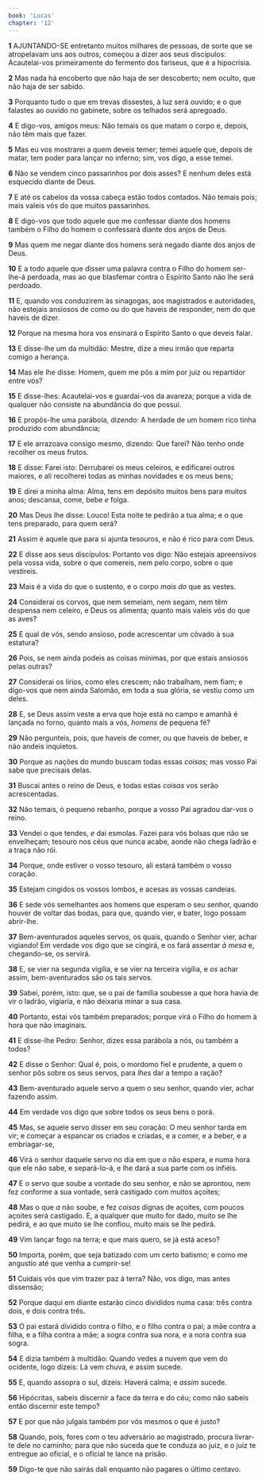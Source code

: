 ```yaml
---
book: 'Lucas'
chapter: '12'
---
```


**1** AJUNTANDO-SE entretanto muitos milhares de pessoas, de sorte que se atropelavam uns aos outros, começou a dizer aos seus discípulos: Acautelai-vos primeiramente do fermento dos fariseus, que é a hipocrisia.

**2** Mas nada há encoberto que não haja de ser descoberto; nem oculto, que não haja de ser sabido.

**3** Porquanto tudo o que em trevas dissestes, à luz será ouvido; e o que falastes ao ouvido no gabinete, sobre os telhados será apregoado.

**4** E digo-vos, amigos meus: Não temais os que matam o corpo e, depois, não têm mais que fazer.

**5** Mas eu vos mostrarei a quem deveis temer; temei aquele que, depois de matar, tem poder para lançar no inferno; sim, vos digo, a esse temei.

**6** Não se vendem cinco passarinhos por dois asses? E nenhum deles está esquecido diante de Deus.

**7** E até os cabelos da vossa cabeça estão todos contados. Não temais pois; mais valeis vós do que muitos passarinhos.

**8** E digo-vos que todo aquele que me confessar diante dos homens também o Filho do homem o confessará diante dos anjos de Deus.

**9** Mas quem me negar diante dos homens será negado diante dos anjos de Deus.

**10** E a todo aquele que disser uma palavra contra o Filho do homem ser-lhe-á perdoada, mas ao que blasfemar contra o Espírito Santo não lhe será perdoado.

**11** E, quando vos conduzirem às sinagogas, aos magistrados e autoridades, não estejais ansiosos de como ou do que haveis de responder, nem do que haveis de dizer.

**12** Porque na mesma hora vos ensinará o Espírito Santo o que deveis falar.

**13** E disse-lhe um da multidão: Mestre, dize a meu irmão que reparta comigo a herança.

**14** Mas ele lhe disse: Homem, quem me pôs a mim por juiz ou repartidor entre vós?

**15** E disse-lhes: Acautelai-vos e guardai-vos da avareza; porque a vida de qualquer não consiste na abundância do que possui.

**16** E propôs-lhe uma parábola, dizendo: A herdade de um homem rico tinha produzido com abundância;

**17** E ele arrazoava consigo mesmo, dizendo: Que farei? Não tenho onde recolher os meus frutos.

**18** E disse: Farei isto: Derrubarei os meus celeiros, e edificarei outros maiores, e ali recolherei todas as minhas novidades e os meus bens;

**19** E direi a minha alma: Alma, tens em depósito muitos bens para muitos anos; descansa, come, bebe _e_ folga.

**20** Mas Deus lhe disse: Louco! Esta noite te pedirão a tua alma; e o que tens preparado, para quem será?

**21** Assim é aquele que para si ajunta tesouros, e não é rico para com Deus.

**22** E disse aos seus discípulos: Portanto vos digo: Não estejais apreensivos pela vossa vida, sobre o que comereis, nem pelo corpo, sobre o que vestireis.

**23** Mais é a vida do que o sustento, e o corpo _mais do_ que as vestes.

**24** Considerai os corvos, que nem semeiam, nem segam, nem têm despensa nem celeiro, e Deus os alimenta; quanto mais valeis vós do que as aves?

**25** E qual de vós, sendo ansioso, pode acrescentar um côvado à sua estatura?

**26** Pois, se nem ainda podeis as coisas mínimas, por que estais ansiosos pelas outras?

**27** Considerai os lírios, como eles crescem; não trabalham, nem fiam; e digo-vos que nem ainda Salomão, em toda a sua glória, se vestiu como um deles.

**28** E, se Deus assim veste a erva que hoje está no campo e amanhã é lançada no forno, quanto mais a vós, _homens_ de pequena fé?

**29** Não pergunteis, pois, que haveis de comer, ou que haveis de beber, e não andeis inquietos.

**30** Porque as nações do mundo buscam todas essas _coisas;_ mas vosso Pai sabe que precisais delas.

**31** Buscai antes o reino de Deus, e todas estas _coisas_ vos serão acrescentadas.

**32** Não temais, ó pequeno rebanho, porque a vosso Pai agradou dar-vos o reino.

**33** Vendei o que tendes, _e_ dai esmolas. Fazei para vós bolsas que não se envelheçam; tesouro nos céus que nunca acabe, aonde não chega ladrão e a traça não rói.

**34** Porque, onde estiver o vosso tesouro, ali estará também o vosso coração.

**35** Estejam cingidos os vossos lombos, e acesas as vossas candeias.

**36** E sede vós semelhantes aos homens que esperam o seu senhor, quando houver de voltar das bodas, para que, quando vier, e bater, logo possam abrir-lhe.

**37** Bem-aventurados aqueles servos, os quais, quando o Senhor vier, achar vigiando! Em verdade vos digo que se cingirá, e os fará assentar _à mesa_ e, chegando-se, os servirá.

**38** E, se vier na segunda vigília, e se vier na terceira vigília, e _os_ achar assim, bem-aventurados são os tais servos.

**39** Sabei, porém, isto: que, se o pai de família soubesse a que hora havia de vir o ladrão, vigiaria, e não deixaria minar a sua casa.

**40** Portanto, estai vós também preparados; porque virá o Filho do homem à hora que não imaginais.

**41** E disse-lhe Pedro: Senhor, dizes essa parábola a nós, ou também a todos?

**42** E disse o Senhor: Qual é, pois, o mordomo fiel e prudente, a quem o senhor pôs sobre os seus servos, para _lhes_ dar a tempo a ração?

**43** Bem-aventurado aquele servo a quem o seu senhor, quando vier, achar fazendo assim.

**44** Em verdade vos digo que sobre todos os seus bens o porá.

**45** Mas, se aquele servo disser em seu coração: O meu senhor tarda em vir; e começar a espancar os criados e criadas, e a comer, e a beber, e a embriagar-se,

**46** Virá o senhor daquele servo no dia em que _o_ não espera, e numa hora que ele não sabe, e separá-lo-á, e lhe dará a sua parte com os infiéis.

**47** E o servo que soube a vontade do seu senhor, e não se aprontou, nem fez conforme a sua vontade, será castigado com muitos açoites;

**48** Mas o que _a_ não soube, e fez _coisas_ dignas de açoites, com poucos açoites será castigado. E, a qualquer que muito for dado, muito se lhe pedirá, e ao que muito se lhe confiou, muito mais se lhe pedirá.

**49** Vim lançar fogo na terra; e que mais quero, se já está aceso?

**50** Importa, porém, que seja batizado com um certo batismo; e como me angustio até que venha a cumprir-se!

**51** Cuidais vós que vim trazer paz à terra? Não, vos digo, mas antes dissensão;

**52** Porque daqui em diante estarão cinco divididos numa casa: três contra dois, e dois contra três.

**53** O pai estará dividido contra o filho, e o filho contra o pai; a mãe contra a filha, e a filha contra a mãe; a sogra contra sua nora, e a nora contra sua sogra.

**54** E dizia também à multidão: Quando vedes a nuvem que vem do ocidente, logo dizeis: Lá vem chuva, e assim sucede.

**55** E, quando assopra o sul, dizeis: Haverá calma; e _assim_ sucede.

**56** Hipócritas, sabeis discernir a face da terra e do céu; como não sabeis então discernir este tempo?

**57** E por que não julgais também por vós mesmos o que é justo?

**58** Quando, pois, fores com o teu adversário ao magistrado, procura livrar-te dele no caminho; para que não suceda que te conduza ao juiz, e o juiz te entregue ao oficial, e o oficial te lance na prisão.

**59** Digo-te que não sairás dali enquanto não pagares o último centavo.
